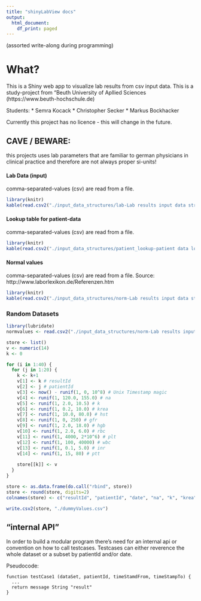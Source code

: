 ```yaml
---
title: "shinyLabView docs"
output:
  html_document:
    df_print: paged
---
```


(assorted write-along during programming)

# What?
This is a Shiny web app to visualize lab results from csv input data.
This is a study-project from "Beuth University of Apllied Sciences (https://www.beuth-hochschule.de)

Students: 
* Semra Kocack
* Christopher Secker
* Markus Bockhacker

Currently this project has no licence - this will change in the future.


## CAVE / BEWARE:
this projects uses lab parameters that are familiar to german physicians in clinical practice and therefore are not always proper si-units!

#### Lab Data (input)
comma-separated-values (csv) are read from a file.

```r
library(knitr)
kable(read.csv2("./input_data_structures/lab-Lab results input data structure.csv"))
```

#### Lookup table for patient-data
comma-separated-values (csv) are read from a file.

```r
library(knitr)
kable(read.csv2("./input_data_structures/patient_lookup-patient data lookup table structure sheet.csv"))
```

#### Normal values
comma-separated-values (csv) are read from a file.
Source: http://www.laborlexikon.de/Referenzen.htm

```r
library(knitr)
kable(read.csv2("./input_data_structures/norm-Lab results input data structure.csv"))
```


### Random Datasets
```r
library(lubridate)
normvalues <- read.csv2("./input_data_structures/norm-Lab results input data structure.csv")

store <- list()
v <- numeric(14)
k <- 0

for (i in 1:40) {
  for (j in 1:20) {
    k <- k+1
    v[1] <- k # resultId
    v[2] <- j # patientId
    v[3] <- now() - runif(1, 0, 10^8) # Unix Timestamp magic
    v[4] <- runif(1, 120.0, 155.0) # na
    v[5] <- runif(1, 2.0, 10.5) # k
    v[6] <- runif(1, 0.2, 10.0) # krea
    v[7] <- runif(1, 10.0, 80.0) # hst
    v[8] <- runif(1, 0, 250) # gfr
    v[9] <- runif(1, 2.0, 18.0) # hgb
    v[10] <- runif(1, 2.0, 6.0) # rbc
    v[11] <- runif(1, 4000, 2*10^6) # plt
    v[12] <- runif(1, 100, 40000) # wbc
    v[13] <- runif(1, 0.1, 5.0) # inr
    v[14] <- runif(1, 15, 80) # ptt
    
    store[[k]] <- v
  }
}

store <- as.data.frame(do.call("rbind", store))
store <- round(store, digits=2)
colnames(store) <- c("resultId", "patientId", "date", "na", "k", "krea", "hst", "gfr", "hgb", "rbc", "plt", "wbc", "inr", "ptt") 

write.csv2(store, "./dummyValues.csv")
```

## "internal API"
In order to build a modular program there's need for an internal api or convention on how to call testcases.
Testcases can either reverence the whole dataset or a subset by patientId and/or date.

Pseudocode:

    function testCase1 (dataSet, patientId, timeStamdFrom, timeStampTo) {
      ...
      return message String "result"
    }
